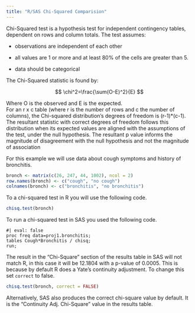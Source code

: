 ```yaml
---
title: "R/SAS Chi-Squared Comparision"
---
```


Chi-Squared test is a hypothesis test for independent contingency tables, dependent on rows and column totals. The test assumes:

-   observations are independent of each other

-   all values are 1 or more and at least 80% of the cells are greater than 5.

-   data should be categorical

The Chi-Squared statistic is found by:

$$
\chi^2=\frac{\sum(O-E)^2}{E}
$$

Where O is the observed and E is the expected.\
For an r x c table (where r is the number of rows and c the number of columns), the Chi-squared distribution's degrees of freedom is (r-1)\*(c-1). The resultant statistic with correct degrees of freedom follows this distribution when its expected values are aligned with the assumptions of the test, under the null hypothesis. The resultant p value informs the magnitude of disagreement with the null hypothesis and not the magnitude of association

For this example we will use data about cough symptoms and history of bronchitis.

```r

bronch <- matrix(c(26, 247, 44, 1002), ncol = 2)
row.names(bronch) <- c("cough", "no cough")
colnames(bronch) <- c("bronchitis", "no bronchitis")
```

To a chi-squared test in R you will use the following code.

```r
chisq.test(bronch)
```

To run a chi-squared test in SAS you used the following code.

```SAS
#| eval: false
proc freq data=proj1.bronchitis;
tables Cough*Bronchitis / chisq;
run;
```

The result in the "Chi-Square" section of the results table in SAS will not match R, in this case it will be 12.1804 with a p-value of 0.0005. This is because by default R does a Yate's continuity adjustment. To change this set `correct` to false.

```r
chisq.test(bronch, correct = FALSE)
```
Alternatively, SAS also produces the correct chi-square value by default. It is the "Continuity Adj. Chi-Square" value in the results table. 
